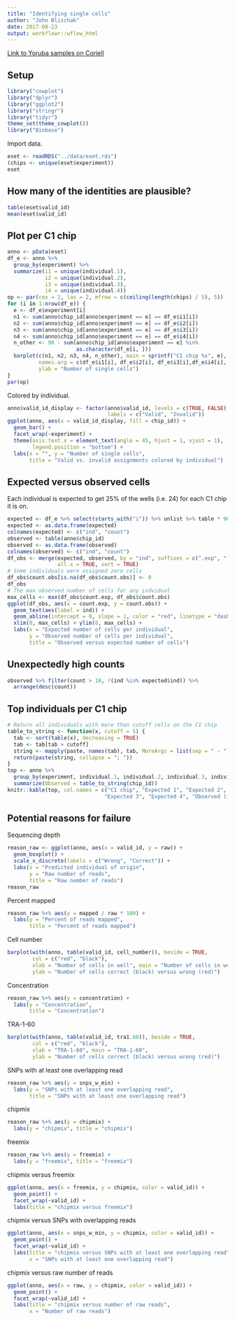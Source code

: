 ```yaml
---
title: "Identifying single cells"
author: "John Blischak"
date: 2017-08-23
output: workflowr::wflow_html
---
```










[Link to Yoruba samples on Coriell][coriell]

[coriell]: https://catalog.coriell.org/0/Sections/Collections/NHGRI/1000IndSamples.aspx?PgId=665&did=MGENOME27

## Setup

```r
library("cowplot")
library("dplyr")
library("ggplot2")
library("stringr")
library("tidyr")
theme_set(theme_cowplot())
library("Biobase")
```

Import data.

```r
eset <- readRDS("../data/eset.rds")
(chips <- unique(eset$experiment))
eset
```

## How many of the identities are plausible?

```r
table(eset$valid_id)
mean(eset$valid_id)
```

## Plot per C1 chip

```r
anno <- pData(eset)
df_e <- anno %>%
  group_by(experiment) %>%
  summarize(i1 = unique(individual.1),
            i2 = unique(individual.2),
            i3 = unique(individual.3),
            i4 = unique(individual.4))
op <- par(cex = 2, las = 2, mfrow = c(ceiling(length(chips) / 5), 5))
for (i in 1:nrow(df_e)) {
  e <- df_e$experiment[i]
  n1 <- sum(anno$chip_id[anno$experiment == e] == df_e$i1[i])
  n2 <- sum(anno$chip_id[anno$experiment == e] == df_e$i2[i])
  n3 <- sum(anno$chip_id[anno$experiment == e] == df_e$i3[i])
  n4 <- sum(anno$chip_id[anno$experiment == e] == df_e$i4[i])
  n_other <- 96 - sum(anno$chip_id[anno$experiment == e] %in%
                      as.character(df_e[i, ]))
  barplot(c(n1, n2, n3, n4, n_other), main = sprintf("C1 chip %s", e),
          names.arg = c(df_e$i1[i], df_e$i2[i], df_e$i3[i],df_e$i4[i], "Other"),
          ylab = "Number of single cells")
}
par(op)
```

Colored by individual.

```r
anno$valid_id_display <- factor(anno$valid_id, levels = c(TRUE, FALSE),
                                labels = c("Valid", "Invalid"))
ggplot(anno, aes(x = valid_id_display, fill = chip_id)) +
  geom_bar() +
  facet_wrap(~experiment) +
  theme(axis.text.x = element_text(angle = 45, hjust = 1, vjust = 1),
        legend.position = "bottom") +
  labs(x = "", y = "Number of single cells",
       title = "Valid vs. invalid assignments colored by individual")
```

## Expected versus observed cells

Each individual is expected to get 25% of the wells (i.e. 24) for each C1 chip
it is on.

```r
expected <- df_e %>% select(starts_with("i")) %>% unlist %>% table * 96 / 4
expected <- as.data.frame(expected)
colnames(expected) <- c("ind", "count")
observed <- table(anno$chip_id)
observed <- as.data.frame(observed)
colnames(observed) <- c("ind", "count")
df_obs <- merge(expected, observed, by = "ind", suffixes = c(".exp", ".obs"),
                all.x = TRUE, sort = TRUE)
# Some individuals were assigned zero cells
df_obs$count.obs[is.na(df_obs$count.obs)] <- 0
df_obs
# The max observed number of cells for any indvidual
max_cells <- max(df_obs$count.exp, df_obs$count.obs)
ggplot(df_obs, aes(x = count.exp, y = count.obs)) +
  geom_text(aes(label = ind)) +
  geom_abline(intercept = 0, slope = 1, color = "red", linetype = "dashed") +
  xlim(0, max_cells) + ylim(0, max_cells) +
  labs(x = "Expected number of cells per individual",
       y = "Observed number of cells per individual",
       title = "Observed versus expected number of cells")
```

## Unexpectedly high counts

```r
observed %>% filter(count > 10, !(ind %in% expected$ind)) %>%
  arrange(desc(count))
```

## Top individuals per C1 chip

```r
# Return all individuals with more than cutoff cells on the C1 chip
table_to_string <- function(x, cutoff = 5) {
  tab <- sort(table(x), decreasing = TRUE)
  tab <- tab[tab > cutoff]
  string <- mapply(paste, names(tab), tab, MoreArgs = list(sep = " - "))
  return(paste(string, collapse = "; "))
}
top <- anno %>%
  group_by(experiment, individual.1, individual.2, individual.3, individual.4) %>%
  summarize(Observed = table_to_string(chip_id))
knitr::kable(top, col.names = c("C1 chip", "Expected 1", "Expected 2",
                               "Expected 3", "Expected 4", "Observed (individual - number of cells)"))
```

## Potential reasons for failure

Sequencing depth

```r
reason_raw <- ggplot(anno, aes(x = valid_id, y = raw)) +
  geom_boxplot() +
  scale_x_discrete(labels = c("Wrong", "Correct")) +
  labs(x = "Predicted individual of origin",
       y = "Raw number of reads",
       title = "Raw number of reads")
reason_raw
```

Percent mapped

```r
reason_raw %+% aes(y = mapped / raw * 100) +
  labs(y = "Percent of reads mapped",
       title = "Percent of reads mapped")
```

Cell number

```r
barplot(with(anno, table(valid_id, cell_number)), beside = TRUE,
        col = c("red", "black"),
        xlab = "Number of cells in well", main = "Number of cells in well",
        ylab = "Number of cells correct (black) versus wrong (red)")
```

Concentration

```r
reason_raw %+% aes(y = concentration) +
  labs(y = "Concentration",
       title = "Concentration")
```

TRA-1-60

```r
barplot(with(anno, table(valid_id, tra1.60)), beside = TRUE,
        col = c("red", "black"),
        xlab = "TRA-1-60", main = "TRA-1-60",
        ylab = "Number of cells correct (black) versus wrong (red)")
```

SNPs with at least one overlapping read

```r
reason_raw %+% aes(y = snps_w_min) +
  labs(y = "SNPs with at least one overlapping read",
       title = "SNPs with at least one overlapping read")
```

chipmix

```r
reason_raw %+% aes(y = chipmix) +
  labs(y = "chipmix", title = "chipmix")
```

freemix

```r
reason_raw %+% aes(y = freemix) +
  labs(y = "freemix", title = "freemix")
```

chipmix versus freemix

```r
ggplot(anno, aes(x = freemix, y = chipmix, color = valid_id)) +
  geom_point() +
  facet_wrap(~valid_id) +
  labs(title = "chipmix versus freemix")
```

chipmix versus SNPs with overlapping reads

```r
ggplot(anno, aes(x = snps_w_min, y = chipmix, color = valid_id)) +
  geom_point() +
  facet_wrap(~valid_id) +
  labs(title = "chipmix versus SNPs with at least one overlapping read",
       x = "SNPs with at least one overlapping read")
```

chipmix versus raw number of reads

```r
ggplot(anno, aes(x = raw, y = chipmix, color = valid_id)) +
  geom_point() +
  facet_wrap(~valid_id) +
  labs(title = "chipmix versus number of raw reads",
       x = "Number of raw reads")
```



